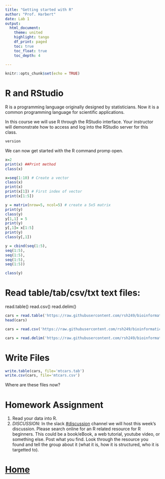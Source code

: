```yaml
---
title: "Getting started with R"
author: "Prof. Harbert"
date: Lab 1
output: 
  html_document:
    theme: united
    highlight: tango
    df_print: paged
    toc: true
    toc_float: true
    toc_depth: 4
  
---
```



```r
knitr::opts_chunk$set(echo = TRUE)
```


# R and RStudio

R is a programming language originally designed by statisticians. Now it is a common programming language for scientific applications. 

In this course we will use R through the RStudio interface. Your instructor will demonstrate how to access and log into the RStudio server for this class.

```r
version
```

We can now get started with the R command promp open.

```r
x=2
print(x) ##Print method
class(x)

x=seq(1:10) # Create a vector
class(x)
print(x)
print(x[1]) # First index of vector
print(x[1:5])

y = matrix(nrow=5, ncol=5) # create a 5x5 matrix
print(y)
class(y)
y[1,1] = 5
print(y)
y[,1]= x[1:5]
print(y)
class(y[,1])

y = cbind(seq(1:5), 
seq(1:5),
seq(1:5),
seq(1:5),
seq(1:5))

class(y)


```


# Read table/tab/csv/txt text files:
read.table()
read.csv()
read.delim()

```r
cars = read.table('https://raw.githubusercontent.com/rsh249/bioinformatics/master/data/mtcars.csv', header=T, sep = ',') # Read a comma separated values file
head(cars)

cars = read.csv('https://raw.githubusercontent.com/rsh249/bioinformatics/master/data/mtcars.csv')

cars = read.delim('https://raw.githubusercontent.com/rsh249/bioinformatics/master/data/mtcars.csv', sep=',')


```

# Write Files

```r
write.table(cars, file='mtcars.tab')
write.csv(cars, file='mtcars.csv')
```

Where are these files now?


# Homework Assignment


1) Read your data into R. 
2) *DISCUSSION*: In the slack [#discussion](https://introbioinformatics.slack.com/archives/C01LSHZFA84) channel we will host this week's discussion. Please search online for an R related resource for R beginners. This could be a book/eBook, a web tutorial, youtube video, or something else. Post what you find. Look through the resource you found and tell the group about it (what it is, how it is structured, who it is targetted to).





# [Home](https://rsh249.github.io/bioinformatics)









